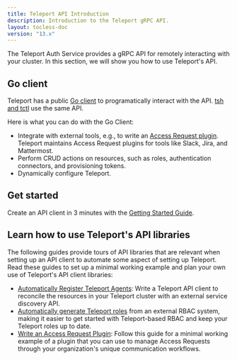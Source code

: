 ```yaml
---
title: Teleport API Introduction
description: Introduction to the Teleport gRPC API.
layout: tocless-doc
version: "13.x"
---
```


The Teleport Auth Service provides a gRPC API for remotely interacting with your
cluster. In this section, we will show you how to use Teleport's API.

## Go client

Teleport has a public [Go
client](https://pkg.go.dev/github.com/gravitational/teleport/api/client) to
programatically interact with the API. [tsh and tctl](/docs/ver/13.x/reference/cli) use
the same API.

Here is what you can do with the Go Client:

- Integrate with external tools, e.g., to write an [Access Request
  plugin](/docs/ver/13.x/access-controls/access-request-plugins). Teleport
  maintains Access Request plugins for tools like Slack, Jira, and Mattermost.
- Perform CRUD actions on resources, such as roles, authentication connectors,
  and provisioning tokens.
- Dynamically configure Teleport.

## Get started

Create an API client in 3 minutes with the [Getting Started
Guide](/docs/ver/13.x/api/getting-started).

## Learn how to use Teleport's API libraries

The following guides provide tours of API libraries that are relevant when
setting up an API client to automate some aspect of setting up Teleport. Read
these guides to set up a minimal working example and plan your own use of
Teleport's API client libraries:

- [Automatically Register Teleport Agents](/docs/ver/13.x/api/automatically-register-agents):
  Write a Teleport API client to reconcile the resources in your Teleport
  cluster with an external service discovery API.
- [Automatically generate Teleport roles](/docs/ver/13.x/api/rbac) from an external RBAC
  system, making it easier to get started with Teleport-based RBAC and keep your
  Teleport roles up to date.
- [Write an Access Request Plugin](/docs/ver/13.x/api/access-plugin): Follow this guide for a
  minimal working example of a plugin that you can use to manage Access Requests
  through your organization's unique communication workflows.

